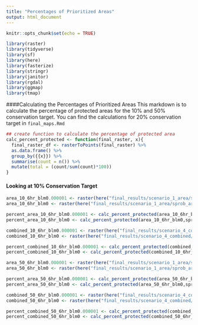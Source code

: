 ```yaml
---
title: "Percentages of Prioritized Areas"
output: html_document
---
```


```r
knitr::opts_chunk$set(echo = TRUE)

library(raster)
library(tidyverse)
library(sf)
library(here)
library(fasterize)
library(stringr)
library(janitor)
library(rgdal)
library(ggmap)
library(tmap)
```

####Calculating the Percentages of Prioritized Areas 
This markdown is to calculate the percentage of protected areas for the 10% and 50% conservation target. You can find the calculations for 20% conservation target in `final_maps.Rmd`

```r
## create function to calculate the percentage of protected area
calc_percent_protected <- function(final_raster, x){
  final_raster_df <- rasterToPoints(final_raster) %>%
  as.data.frame() %>%
  group_by({{x}}) %>%
  summarise(count = n()) %>%
  mutate(total = (count/sum(count)*100))
}
```

#### Looking at 10% Conservation Target
```r
area_10_6hr_blm0.000001 <- raster(here("final_results/scenario_1_area/sprob_area_10_6hr_blm0.000001.tif"))
area_10_6hr_blm0 <- raster(here("final_results/scenario_1_area/sprob_area_10_6hr_blm0.tif"))

percent_area_10_6hr_blm0.000001 <- calc_percent_protected(area_10_6hr_blm0.000001,sprob_area_10_6hr_blm0.000001)
percent_area_10_6hr_blm0 <- calc_percent_protected(area_10_6hr_blm0,sprob_area_10_6hr_blm0)

combined_10_6hr_blm0.000001 <- raster(here("final_results/scenario_4_combined/sprob_combined_10_6hr_blm0.000001.tif"))
combined_10_6hr_blm0 <- raster(here("final_results/scenario_4_combined/sprob_combined_10_6hr_blm0.tif"))

percent_combined_10_6hr_blm0.000001 <- calc_percent_protected(combined_10_6hr_blm0.000001,sprob_combined_10_6hr_blm0.000001)
percent_combined_10_6hr_blm0 <- calc_percent_protected(combined_10_6hr_blm0,sprob_combined_10_6hr_blm0)


```

```r
area_50_6hr_blm0.000001 <- raster(here("final_results/scenario_1_area/sprob_area_50_6hr_blm0.000001.tif"))
area_50_6hr_blm0 <- raster(here("final_results/scenario_1_area/sprob_area_50_6hr_blm0.tif"))

percent_area_50_6hr_blm0.000001 <- calc_percent_protected(area_50_6hr_blm0.000001,sprob_area_50_6hr_blm0.000001)
percent_area_50_6hr_blm0 <- calc_percent_protected(area_50_6hr_blm0,sprob_area_50_6hr_blm0)

combined_50_6hr_blm0.000001 <- raster(here("final_results/scenario_4_combined/sprob_combined_50_6hr_blm0.000001.tif"))
combined_50_6hr_blm0 <- raster(here("final_results/scenario_4_combined/sprob_combined_50_6hr_blm0.tif"))

percent_combined_50_6hr_blm0.000001 <- calc_percent_protected(combined_50_6hr_blm0.000001 ,sprob_combined_50_6hr_blm0.000001)
percent_combined_50_6hr_blm0 <- calc_percent_protected(combined_50_6hr_blm0, sprob_combined_50_6hr_blm0)

```
